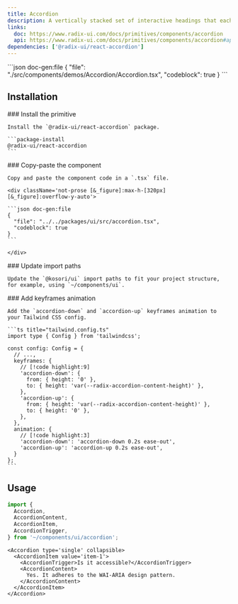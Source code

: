 ```yaml
---
title: Accordion
description: A vertically stacked set of interactive headings that each reveal an associated section of content.
links:
  doc: https://www.radix-ui.com/docs/primitives/components/accordion
  api: https://www.radix-ui.com/docs/primitives/components/accordion#api-reference
dependencies: ['@radix-ui/react-accordion']
---
```


<ComponentPreview name='accordion'>
```json doc-gen:file
{
  "file": "./src/components/demos/Accordion/Accordion.tsx",
  "codeblock": true
}
```
</ComponentPreview>

## Installation

<Steps>
  <Step>
    ### Install the primitive

    Install the `@radix-ui/react-accordion` package.

    ```package-install
    @radix-ui/react-accordion
    ```

  </Step>

  <Step>
    ### Copy-paste the component

    Copy and paste the component code in a `.tsx` file.

    <div className='not-prose [&_figure]:max-h-[320px] [&_figure]:overflow-y-auto'>

    ```json doc-gen:file
    {
      "file": "../../packages/ui/src/accordion.tsx",
      "codeblock": true
    }
    ```

    </div>

  </Step>

  <Step>
    ### Update import paths

    Update the `@kosori/ui` import paths to fit your project structure, for example, using `~/components/ui`.

  </Step>

  <Step>
    ### Add keyframes animation
    
    Add the `accordion-down` and `accordion-up` keyframes animation to your Tailwind CSS config.

    ```ts title="tailwind.config.ts"
    import type { Config } from 'tailwindcss';

    const config: Config = {
      // ...,
      keyframes: {
        // [!code highlight:9]
        'accordion-down': {
          from: { height: '0' },
          to: { height: 'var(--radix-accordion-content-height)' },
        },
        'accordion-up': {
          from: { height: 'var(--radix-accordion-content-height)' },
          to: { height: '0' },
        },
      },
      animation: {
        // [!code highlight:3]
        'accordion-down': 'accordion-down 0.2s ease-out',
        'accordion-up': 'accordion-up 0.2s ease-out',
      }
    };
    ```

  </Step>

</Steps>

## Usage

```ts
import {
  Accordion,
  AccordionContent,
  AccordionItem,
  AccordionTrigger,
} from '~/components/ui/accordion';
```

```tsx
<Accordion type='single' collapsible>
  <AccordionItem value='item-1'>
    <AccordionTrigger>Is it accessible?</AccordionTrigger>
    <AccordionContent>
      Yes. It adheres to the WAI-ARIA design pattern.
    </AccordionContent>
  </AccordionItem>
</Accordion>
```
